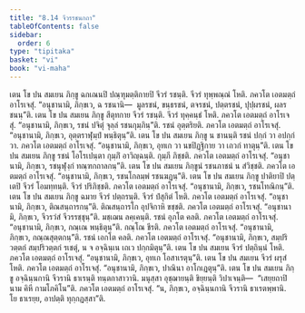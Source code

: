 ```yaml
---
title: "8.14 จีวรรชนกถา"
tableOfContents: false
sidebar:
  order: 6
type: "tipitaka"
basket: "vi"
book: "vi-maha"
---
```



<DynamicBreadcrumb />

<Division number="344" book="vi-maha">

<Paragraph number="1629" book="vi-maha">
เตน โข ปน สมเยน ภิกฺขู ฉกเณนปิ ปณฺฑุมตฺติกายปิ จีวรํ รชนฺติ. จีวรํ ทุพฺพณฺณํ โหติ. ภควโต เอตมตฺถํ อาโรเจสุํ. “อนุชานามิ, ภิกฺขเว, ฉ รชนานิ—  มูลรชนํ, ขนฺธรชนํ, ตจรชนํ, ปตฺตรชนํ, ปุปฺผรชนํ, ผลรชนนฺ”ติ.
</Paragraph>

<Paragraph number="1630" book="vi-maha">
เตน โข ปน สมเยน ภิกฺขู สีตุทกาย จีวรํ รชนฺติ. จีวรํ ทุคฺคนฺธํ โหติ. ภควโต เอตมตฺถํ อาโรเจสุํ. “อนุชานามิ, ภิกฺขเว, รชนํ ปจิตุํ จุลฺลํ รชนกุมฺภินฺ”ติ. รชนํ อุตฺตริยติ. ภควโต เอตมตฺถํ อาโรเจสุํ. “อนุชานามิ, ภิกฺขเว, อุตฺตราฬุมฺปํ พนฺธิตุนฺ”ติ.
</Paragraph>

<Paragraph number="1631" book="vi-maha">
เตน โข ปน สมเยน ภิกฺขู น ชานนฺติ รชนํ ปกฺกํ วา อปกฺกํ วา. ภควโต เอตมตฺถํ อาโรเจสุํ. “อนุชานามิ, ภิกฺขเว, อุทเก วา นขปิฏฺฐิกาย วา เถวกํ ทาตุนฺ”ติ.
</Paragraph>

<Paragraph number="1632" book="vi-maha">
เตน โข ปน สมเยน ภิกฺขู รชนํ โอโรเปนฺตา กุมฺภิํ อาวิญฺฉนฺติ. กุมฺภี ภิชฺชติ. ภควโต เอตมตฺถํ อาโรเจสุํ. “อนุชานามิ, ภิกฺขเว, รชนุฬุงฺกํ ทณฺฑกถาลกนฺ”ติ.
</Paragraph>

<Paragraph number="1633" book="vi-maha">
เตน โข ปน สมเยน ภิกฺขูนํ รชนภาชนํ น สํวิชฺชติ. ภควโต เอตมตฺถํ อาโรเจสุํ. “อนุชานามิ, ภิกฺขเว, รชนโกลมฺพํ รชนฆฏนฺ”ติ.
</Paragraph>

<Paragraph number="1634" book="vi-maha">
เตน โข ปน สมเยน ภิกฺขู ปาติยาปิ ปตฺเตปิ จีวรํ โอมทฺทนฺติ. จีวรํ ปริภิชฺชติ. ภควโต เอตมตฺถํ อาโรเจสุํ. “อนุชานามิ, ภิกฺขเว, รชนโทณิกนฺ”ติ.
</Paragraph>

<Paragraph number="1635" book="vi-maha">
เตน โข ปน สมเยน ภิกฺขู ฉมาย จีวรํ ปตฺถรนฺติ. จีวรํ ปํสุกิตํ โหติ. ภควโต เอตมตฺถํ อาโรเจสุํ. “อนุชานามิ, ภิกฺขเว, ติณสนฺถารกนฺ”ติ.
</Paragraph>

<Paragraph number="1636" book="vi-maha">
ติณสนฺถารโก อุปจิกาหิ ขชฺชติ. ภควโต เอตมตฺถํ อาโรเจสุํ. “อนุชานามิ, ภิกฺขเว, จีวรวํสํ จีวรรชฺชุนฺ”ติ.
</Paragraph>

<Paragraph number="1637" book="vi-maha">
มชฺเฌน ลคฺเคนฺติ. รชนํ อุภโต คลติ. ภควโต เอตมตฺถํ อาโรเจสุํ. “อนุชานามิ, ภิกฺขเว, กณฺเณ พนฺธิตุนฺ”ติ.
</Paragraph>

<Paragraph number="1638" book="vi-maha">
กณฺโณ ชีรติ. ภควโต เอตมตฺถํ อาโรเจสุํ. “อนุชานามิ, ภิกฺขเว, กณฺณสุตฺตกนฺ”ติ.
</Paragraph>

<Paragraph number="1639" book="vi-maha">
รชนํ เอกโต คลติ. ภควโต เอตมตฺถํ อาโรเจสุํ. “อนุชานามิ, ภิกฺขเว, สมฺปริวตฺตกํ สมฺปริวตฺตกํ รเชตุํ, น จ อจฺฉินฺเน เถเว ปกฺกมิตุนฺ”ติ.
</Paragraph>

<Paragraph number="1640" book="vi-maha">
เตน โข ปน สมเยน จีวรํ ปตฺถินฺนํ โหติ. ภควโต เอตมตฺถํ อาโรเจสุํ. “อนุชานามิ, ภิกฺขเว, อุทเก โอสาเรตุนฺ”ติ.
</Paragraph>

<Paragraph number="1641" book="vi-maha">
เตน โข ปน สมเยน จีวรํ ผรุสํ โหติ. ภควโต เอตมตฺถํ อาโรเจสุํ. “อนุชานามิ, ภิกฺขเว, ปาณินา อาโกเฏตุนฺ”ติ.
</Paragraph>

<Paragraph number="1642" book="vi-maha">
เตน โข ปน สมเยน ภิกฺขู อจฺฉินฺนกานิ จีวรานิ ธาเรนฺติ ทนฺตกาสาวานิ. มนุสฺสา อุชฺฌายนฺติ ขิยฺยนฺติ วิปาเจนฺติ—  “เสยฺยถาปิ นาม คิหี กามโภคิโน”ติ. ภควโต เอตมตฺถํ อาโรเจสุํ. “น, ภิกฺขเว, อจฺฉินฺนกานิ จีวรานิ ธาเรตพฺพานิ. โย ธาเรยฺย, อาปตฺติ ทุกฺกฏสฺสา”ติ.
</Paragraph>
</Division>